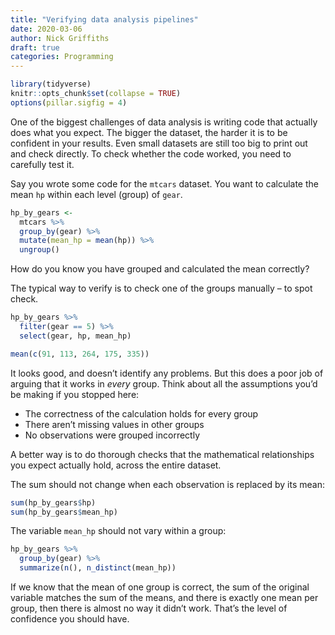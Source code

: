 ```yaml
---
title: "Verifying data analysis pipelines"
date: 2020-03-06
author: Nick Griffiths
draft: true
categories: Programming
---
```


```r
library(tidyverse)
knitr::opts_chunk$set(collapse = TRUE)
options(pillar.sigfig = 4)
```

One of the biggest challenges of data analysis is writing code that actually does what you expect. The bigger the dataset, the harder it is to be confident in your results. Even small datasets are still too big to print out and check directly. To check whether the code worked, you need to carefully test it.

Say you wrote some code for the `mtcars` dataset. You want to calculate the mean `hp` within each level (group) of `gear`.

```r
hp_by_gears <-
  mtcars %>%
  group_by(gear) %>%
  mutate(mean_hp = mean(hp)) %>%
  ungroup()
```

How do you know you have grouped and calculated the mean correctly?

The typical way to verify is to check one of the groups manually -- to spot check.

```r
hp_by_gears %>%
  filter(gear == 5) %>%
  select(gear, hp, mean_hp)

mean(c(91, 113, 264, 175, 335))
```

It looks good, and doesn't identify any problems. But this does a poor job of arguing that it works in *every* group. Think about all the assumptions you'd be making if you stopped here:

- The correctness of the calculation holds for every group
- There aren't missing values in other groups
- No observations were grouped incorrectly

A better way is to do thorough checks that the mathematical relationships you expect actually hold, across the entire dataset.

The sum should not change when each observation is replaced by its mean:

```r
sum(hp_by_gears$hp)
sum(hp_by_gears$mean_hp)
```

The variable `mean_hp` should not vary within a group:

```r
hp_by_gears %>%
  group_by(gear) %>%
  summarize(n(), n_distinct(mean_hp))
```

If we know that the mean of one group is correct, the sum of the original variable matches the sum of the means, and there is exactly one mean per group, then there is almost no way it didn't work. That's the level of confidence you should have.

